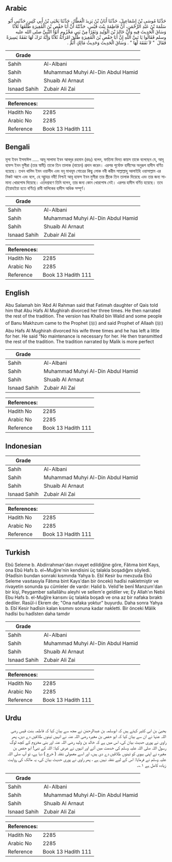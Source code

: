 ## Arabic


<div dir="rtl" lang="ar" style={{fontSize:'larger',backgroundColor:'#f8f9fa',padding:20}}>
حَدَّثَنَا مُوسَى بْنُ إِسْمَاعِيلَ، حَدَّثَنَا أَبَانُ بْنُ يَزِيدَ الْعَطَّارُ، حَدَّثَنَا يَحْيَى بْنُ أَبِي كَثِيرٍ، حَدَّثَنِي أَبُو سَلَمَةَ بْنُ عَبْدِ الرَّحْمَنِ، أَنَّ فَاطِمَةَ بِنْتَ قَيْسٍ، حَدَّثَتْهُ أَنَّ أَبَا حَفْصِ بْنَ الْمُغِيرَةِ طَلَّقَهَا ثَلاَثًا وَسَاقَ الْحَدِيثَ فِيهِ وَأَنَّ خَالِدَ بْنَ الْوَلِيدِ وَنَفَرًا مِنْ بَنِي مَخْزُومٍ أَتَوُا النَّبِيَّ صلى الله عليه وسلم فَقَالُوا يَا نَبِيَّ اللَّهِ إِنَّ أَبَا حَفْصِ بْنَ الْمُغِيرَةِ طَلَّقَ امْرَأَتَهُ ثَلاَثًا وَإِنَّهُ تَرَكَ لَهَا نَفَقَةً يَسِيرَةً فَقَالَ ‏ "‏ لاَ نَفَقَةَ لَهَا ‏"‏ ‏.‏ وَسَاقَ الْحَدِيثَ وَحَدِيثُ مَالِكٍ أَتَمُّ ‏.‏
</div>
<div style={{backgroundColor:'#f8f9fa',padding:20, marginBottom: 10}}><table> <thead> <tr> <th>Grade</th> <th></th> </tr> </thead> <tbody> <tr><td>Sahih</td><td>Al-Albani</td></tr><tr><td>Sahih</td><td>Muhammad Muhyi Al-Din Abdul Hamid</td></tr><tr><td>Sahih</td><td>Shuaib Al Arnaut</td></tr><tr><td>Isnaad Sahih</td><td>Zubair Ali Zai</td></tr></tbody></table><table> <thead> <tr> <th>References:</th> <th></th> </tr> </thead> <tbody><tr><td>Hadith No</td><td>2285</td></tr><tr><td>Arabic No</td><td>2285</td></tr><tr><td>Reference</td><td>Book 13 Hadith 111</td></tr></tbody></table></div>

## Bengali


<div dir="ltr" lang="bn" style={{fontSize:'larger',backgroundColor:'#f8f9fa',padding:20}}>
মূসা ইবন ইসমাঈল ..... আবূ সালামা ইবন আবদুর রহমান (রহঃ) বলেন, ফাতিমা বিনত কায়স তাকে বলেছেন যে, আবূ হাফস ইবন মুগীরা (তার স্বামী) তাকে তিন তালাক (বায়েন) প্রদান করেন। এরপর পূর্বোক্ত হাদীসের অনুরূপ হাদীস বর্ণিত হয়েছে। তখন খালিদ ইবন ওয়ালীদ এবং বনূ মাখযূম গোত্রের কিছু লোক নবী করীম সাল্লাল্লাহু আলাইহি ওয়াসাল্লাম এর নিকট আসে এবং বলে, হে আ্ল্লাহর নবী! নিশ্চই আবূ হাফস ইবন মুগীরা তার স্ত্রীকে তিন তালাক দিয়েছে এবং তার জন্য সামান্য খোরপোষ দিয়েছে। এতদশ্রবণে তিনি বলেন, তার জন্য কোন খোরপোষ নেই। এরপর হাদীস বর্ণিত হয়েছে। তবে (ইয়াহইয়া হতে বর্ণিত) রাবী মালিকের হাদীস অধিক সম্পূর্ণ।
</div>
<div style={{backgroundColor:'#f8f9fa',padding:20, marginBottom: 10}}><table> <thead> <tr> <th>Grade</th> <th></th> </tr> </thead> <tbody> <tr><td>Sahih</td><td>Al-Albani</td></tr><tr><td>Sahih</td><td>Muhammad Muhyi Al-Din Abdul Hamid</td></tr><tr><td>Sahih</td><td>Shuaib Al Arnaut</td></tr><tr><td>Isnaad Sahih</td><td>Zubair Ali Zai</td></tr></tbody></table><table> <thead> <tr> <th>References:</th> <th></th> </tr> </thead> <tbody><tr><td>Hadith No</td><td>2285</td></tr><tr><td>Arabic No</td><td>2285</td></tr><tr><td>Reference</td><td>Book 13 Hadith 111</td></tr></tbody></table></div>

## English


<div dir="ltr" lang="en" style={{fontSize:'larger',backgroundColor:'#f8f9fa',padding:20}}>
Abu Salamah bin ‘Abd Al Rahman said that Fatimah daughter of Qais told him that Abu Hafs Al Mughirah divorced her three times. He then narrated the rest of the tradition. The version has Khalid bin Walid and some people of Banu Makhzum came to the Prophet (ﷺ) and said Prophet of Allaah (ﷺ) Abu Hafs Al Mughirah divorced his wife three times and he has left a little for her. He said “No maintenance is necessary for her. He then transmitted the rest of the tradition. The tradition narrated by Malik is more perfect
</div>
<div style={{backgroundColor:'#f8f9fa',padding:20, marginBottom: 10}}><table> <thead> <tr> <th>Grade</th> <th></th> </tr> </thead> <tbody> <tr><td>Sahih</td><td>Al-Albani</td></tr><tr><td>Sahih</td><td>Muhammad Muhyi Al-Din Abdul Hamid</td></tr><tr><td>Sahih</td><td>Shuaib Al Arnaut</td></tr><tr><td>Isnaad Sahih</td><td>Zubair Ali Zai</td></tr></tbody></table><table> <thead> <tr> <th>References:</th> <th></th> </tr> </thead> <tbody><tr><td>Hadith No</td><td>2285</td></tr><tr><td>Arabic No</td><td>2285</td></tr><tr><td>Reference</td><td>Book 13 Hadith 111</td></tr></tbody></table></div>

## Indonesian


<div dir="ltr" lang="id" style={{fontSize:'larger',backgroundColor:'#f8f9fa',padding:20}}>

</div>
<div style={{backgroundColor:'#f8f9fa',padding:20, marginBottom: 10}}><table> <thead> <tr> <th>Grade</th> <th></th> </tr> </thead> <tbody> <tr><td>Sahih</td><td>Al-Albani</td></tr><tr><td>Sahih</td><td>Muhammad Muhyi Al-Din Abdul Hamid</td></tr><tr><td>Sahih</td><td>Shuaib Al Arnaut</td></tr><tr><td>Isnaad Sahih</td><td>Zubair Ali Zai</td></tr></tbody></table><table> <thead> <tr> <th>References:</th> <th></th> </tr> </thead> <tbody><tr><td>Hadith No</td><td>2285</td></tr><tr><td>Arabic No</td><td>2285</td></tr><tr><td>Reference</td><td>Book 13 Hadith 111</td></tr></tbody></table></div>

## Turkish


<div dir="ltr" lang="tr" style={{fontSize:'larger',backgroundColor:'#f8f9fa',padding:20}}>
Ebû Seleme b. Abdirrahman'dan rivayet edildiğine göre, Fâtıma bint Kays, ona Ebû Hafs b. el~Muğire'nin kendisini üç talakla boşadığını söyledi. (Hadîsin bundan sonraki kısmında Yahya b. Ebî Kesir bu mevzuda Ebû Seleme vasıtasıyla Fâtıma bint Kays'dan bir önceki) hadîsi nakletmiştir ve rivayetin sonunda şu cümleler de vardır: Halid b. Velid'le benî Manzum'dan bir kişi, Peygamber sallallâhu aleyhi ve sellem'e geldiler ve; Ey Allah'ın Nebii Ebu Hafs b. el-Muğîre karısını üç talakla boşadı ve ona az bir nafaka bıraktı dediler. Rasûl-i Ekrem de; "Ona nafaka yoktur" buyurdu. Daha sonra Yahya b. Ebî Kesir hadîsin kalan kısmını sonuna kadar nakletti. Bir önceki Mâlik hadîsi bu hadîsten daha tamdır
</div>
<div style={{backgroundColor:'#f8f9fa',padding:20, marginBottom: 10}}><table> <thead> <tr> <th>Grade</th> <th></th> </tr> </thead> <tbody> <tr><td>Sahih</td><td>Al-Albani</td></tr><tr><td>Sahih</td><td>Muhammad Muhyi Al-Din Abdul Hamid</td></tr><tr><td>Sahih</td><td>Shuaib Al Arnaut</td></tr><tr><td>Isnaad Sahih</td><td>Zubair Ali Zai</td></tr></tbody></table><table> <thead> <tr> <th>References:</th> <th></th> </tr> </thead> <tbody><tr><td>Hadith No</td><td>2285</td></tr><tr><td>Arabic No</td><td>2285</td></tr><tr><td>Reference</td><td>Book 13 Hadith 111</td></tr></tbody></table></div>

## Urdu


<div dir="rtl" lang="ur" style={{fontSize:'larger',backgroundColor:'#f8f9fa',padding:20}}>
یحییٰ بن ابی کثیر کہتے ہیں کہ ابوسلمہ بن عبدالرحمٰن نے مجھ سے بیان کیا کہ فاطمہ بنت قیس رضی اللہ عنہا نے ان سے بیان کیا کہ ابو حفص بن مغیرہ رضی اللہ عنہ نے انہیں تینوں طلاقیں دے دیں، پھر راوی نے پوری حدیث بیان کی، اس میں ہے کہ خالد بن ولید رضی اللہ عنہ اور بنی مخزوم کے کچھ لوگ رسول اللہ صلی اللہ علیہ وسلم کی خدمت میں آئے اور انہوں نے عرض کیا: اللہ کے نبی! ابو حفص بن مغیرہ نے اپنی بیوی کو تینوں طلاقیں دے دی ہیں، اور اسے معمولی نفقہ ( خرچ ) دیا ہے، تو آپ صلی اللہ علیہ وسلم نے فرمایا: اس کے لیے نفقہ نہیں ہے ، پھر راوی نے پوری حدیث بیان کی، یہ مالک کی روایت زیادہ کامل ہے ۱؎۔
</div>
<div style={{backgroundColor:'#f8f9fa',padding:20, marginBottom: 10}}><table> <thead> <tr> <th>Grade</th> <th></th> </tr> </thead> <tbody> <tr><td>Sahih</td><td>Al-Albani</td></tr><tr><td>Sahih</td><td>Muhammad Muhyi Al-Din Abdul Hamid</td></tr><tr><td>Sahih</td><td>Shuaib Al Arnaut</td></tr><tr><td>Isnaad Sahih</td><td>Zubair Ali Zai</td></tr></tbody></table><table> <thead> <tr> <th>References:</th> <th></th> </tr> </thead> <tbody><tr><td>Hadith No</td><td>2285</td></tr><tr><td>Arabic No</td><td>2285</td></tr><tr><td>Reference</td><td>Book 13 Hadith 111</td></tr></tbody></table></div>
